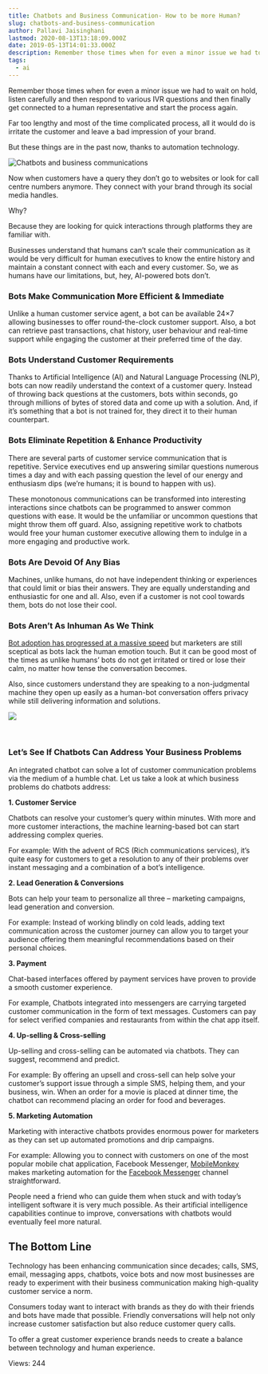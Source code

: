 ```yaml
---
title: Chatbots and Business Communication- How to be more Human?
slug: chatbots-and-business-communication
author: Pallavi Jaisinghani
lastmod: 2020-08-13T13:18:09.000Z
date: 2019-05-13T14:01:33.000Z
description: Remember those times when for even a minor issue we had to wait on hold, listen carefully and then respond to various IVR questions and then finally get connected to a human representative and start the process again.
tags:
  - ai
---
```


Remember those times when for even a minor issue we had to wait on hold, listen carefully and then respond to various IVR questions and then finally get connected to a human representative and start the process again.


Far too lengthy and most of the time complicated process, all it would do is irritate the customer and leave a bad impression of your brand.


But these things are in the past now, thanks to automation technology.


![Chatbots and business communications](https://images-msg91.s3.ap-south-1.amazonaws.com/content/images/wordpress/2019/05/Chatbots-and-business-communications-300x210.jpg)


Now when customers have a query they don’t go to websites or look for call centre numbers anymore. They connect with your brand through its social media handles.


Why?


Because they are looking for quick interactions through platforms they are familiar with. 


Businesses understand that humans can’t scale their communication as it would be very difficult for human executives to know the entire history and maintain a constant connect with each and every customer. So, we as humans have our limitations, but, hey, AI-powered bots don’t.


### **Bots Make Communication More Efficient & Immediate**


Unlike a human customer service agent, a bot can be available 24×7 allowing businesses to offer round-the-clock customer support. Also, a bot can retrieve past transactions, chat history, user behaviour and real-time support while engaging the customer at their preferred time of the day. 


### **Bots Understand Customer Requirements**


Thanks to Artificial Intelligence (AI) and Natural Language Processing (NLP), bots can now readily understand the context of a customer query. Instead of throwing back questions at the customers, bots within seconds, go through millions of bytes of stored data and come up with a solution. And, if it’s something that a bot is not trained for, they direct it to their human counterpart. 


### **Bots Eliminate Repetition & Enhance Productivity**


There are several parts of customer service communication that is repetitive. Service executives end up answering similar questions numerous times a day and with each passing question the level of our energy and enthusiasm dips (we’re humans; it is bound to happen with us).


These monotonous communications can be transformed into interesting interactions since chatbots can be programmed to answer common questions with ease. It would be the unfamiliar or uncommon questions that might throw them off guard. Also, assigning repetitive work to chatbots would free your human customer executive allowing them to indulge in a more engaging and productive work.


### **Bots Are Devoid Of Any Bias**


Machines, unlike humans, do not have independent thinking or experiences that could limit or bias their answers. They are equally understanding and enthusiastic for one and all. Also, even if a customer is not cool towards them, bots do not lose their cool.


### **Bots Aren’t As Inhuman As We Think**


[Bot adoption has progressed at a massive speed](https://www.scribd.com/document/373850606/Chatbot-Summary-2018-Report-TCW-PCAuthoring-Solutions-Draft-March-7-2018) but marketers are still sceptical as bots lack the human emotion touch. But it can be good most of the times as unlike humans’ bots do not get irritated or tired or lose their calm, no matter how tense the conversation becomes. 


Also, since customers understand they are speaking to a non-judgmental machine they open up easily as a human-bot conversation offers privacy while still delivering information and solutions.


![](https://images-msg91.s3.ap-south-1.amazonaws.com/content/images/wordpress/2019/05/andy-kelly-402111-unsplash-1024x683.jpg)


 


### **Let’s See If Chatbots Can Address Your Business Problems**


An integrated chatbot can solve a lot of customer communication problems via the medium of a humble chat. Let us take a look at which business problems do chatbots address:


**1. Customer Service**


Chatbots can resolve your customer’s query within minutes. With more and more customer interactions, the machine learning-based bot can start addressing complex queries. 


For example: With the advent of RCS (Rich communications services), it’s quite easy for customers to get a resolution to any of their problems over instant messaging and a combination of a bot’s intelligence.


**2. Lead Generation & Conversions**


Bots can help your team to personalize all three – marketing campaigns, lead generation and conversion. 


For example: Instead of working blindly on cold leads, adding text communication across the customer journey can allow you to target your audience offering them meaningful recommendations based on their personal choices.


**3. Payment**


Chat-based interfaces offered by payment services have proven to provide a smooth customer experience.


For example, Chatbots integrated into messengers are carrying targeted customer communication in the form of text messages. Customers can pay for select verified companies and restaurants from within the chat app itself. 


**4. Up-selling & Cross-selling**


Up-selling and cross-selling can be automated via chatbots. They can suggest, recommend and predict.


For example: By offering an upsell and cross-sell can help solve your customer’s support issue through a simple SMS, helping them, and your business, win. When an order for a movie is placed at dinner time, the chatbot can recommend placing an order for food and beverages.


**5. Marketing Automation**


Marketing with interactive chatbots provides enormous power for marketers as they can set up automated promotions and drip campaigns.


For example: Allowing you to connect with customers on one of the most popular mobile chat application, Facebook Messenger, [MobileMonkey](https://mobilemonkey.com/?utm_source=blog&utm_medium=msg91&utm_campaign=chatbot) makes marketing automation for the [Facebook Messenger](https://www.messenger.com/?utm_source=blog&utm_medium=msg91&utm_campaign=chatbot) channel straightforward.


People need a friend who can guide them when stuck and with today’s intelligent software it is very much possible. As their artificial intelligence capabilities continue to improve, conversations with chatbots would eventually feel more natural. 


**The Bottom Line**
-------------------


Technology has been enhancing communication since decades; calls, SMS, email, messaging apps, chatbots, voice bots and now most businesses are ready to experiment with their business communication making high-quality customer service a norm. 


Consumers today want to interact with brands as they do with their friends and bots have made that possible. Friendly conversations will help not only increase customer satisfaction but also reduce customer query calls.  


To offer a great customer experience brands needs to create a balance between technology and human experience.


 Views: 244


